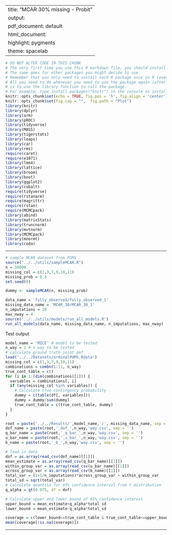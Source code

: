 
---
title: "MCAR 30% missing - Probit"
output:
  pdf_document: default
  html_document:
    highlight: pygments
    theme: spacelab
---

```r
# DO NOT ALTER CODE IN THIS CHUNK
# The very first time you use this R markdown file, you should install each of the packages below.
# The same goes for other packages you might decide to use
# Remember that you only need to install each R package once in R (ever -- unless you change computers).
# All you need to do whenever you need to use the package again (after restarting the R session),
# is to use the library function to call the package.
# For example, type install.packages("knitr") in the console to install the knitr package. 
knitr::opts_chunk$set(echo = TRUE, fig.pos = 'h', fig.align = 'center')
knitr::opts_chunk$set(fig.cap = "",  fig.path = "Plot")
library(knitr)
library(dplyr)
library(arm)
library(pROC)
library(tidyverse)
library(MASS)
library(tigerstats)
library(leaps)
library(car)
library(rms)
require(caret)
require(e1071)
library(lme4) 
library(lattice)
library(broom)
library(boot)
library(ggplot2)
library(cobalt)
require(tidyverse)
require(rstanarm)
require(magrittr)
require(rstan)
require(MCMCpack)
library(abind)
library(matrixStats)
library(truncnorm)
library(mvtnorm)
library(MCMCpack)
library(mnormt)
library(coda)
```

* * *
```r
# sample MCAR dataset from PUMS
source("../../utils/sampleMCAR.R")
n = 10000
missing_col = c(1,3,7,9,10,11)
missing_prob = 0.3
set.seed(0)

dummy <- sampleMCAR(n, missing_prob)
```

```r
data_name = 'fully_observed/fully_observed_1'
missing_data_name = 'MCAR_30/MCAR_30_1'
n_imputations = 10
max_nway = 4
source('../../utils/models/run_all_models.R')
run_all_models(data_name, missing_data_name, n_imputations, max_nway)
```

Test output

```r
model_name = 'MICE' # model to be tested
n_way = 2 # n_way to be tested
# calculate ground truth joint pmf
load('../../Datasets/ordinalPUMS.Rdata')
missing_col = c(1,3,7,9,10,11)
combinations = combn(1:11, n_way)
true_cont_table = c()
for (i in 1:(dim(combinations)[2])) {
  variables = combinations[, i]
  if (any(missing_col %in% variables)) {
    # Calculate true contingency probability
    dummy = c(table(df[, variables]))
    dummy = dummy/sum(dummy)
    true_cont_table = c(true_cont_table, dummy)
  }
}

root = paste('../../Results/',model_name,'/', missing_data_name, sep = '')
dof_name = paste(root,'_dof_',n_way,'way.csv', sep = '')
q_bar_name = paste(root,'_q_bar_',n_way,'way.csv', sep = '')
u_bar_name = paste(root,'_u_bar_',n_way,'way.csv', sep = '')
b_name = paste(root,'_b_',n_way,'way.csv', sep = '')

# load in data
dof = as.array(read_csv(dof_name)[[1]])
mean_estimate = as.array(read_csv(q_bar_name)[[1]])
within_group_var = as.array(read_csv(u_bar_name)[[1]])
across_group_var = as.array(read_csv(b_name)[[1]])
total_var = (1+1/n_imputations)*across_group_var + within_group_var
total_sd = sqrt(total_var)
# Calculate quantile for 95% confidence interval from t distribution
q_alpha = qt(0.975, df = dof)

# Calculate upper and lower bound of 95% confidence interval
upper_bound = mean_estimate+q_alpha*total_sd
lower_bound = mean_estimate-q_alpha*total_sd

coverage = c(lower_bound<=true_cont_table & true_cont_table<=upper_bound)
mean(coverage[!is.na(coverage)])
```




* * *



